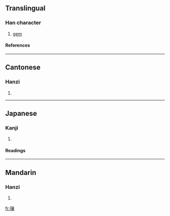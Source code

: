 ==Translingual==
===Han character===
{{Han char|rn=96|rad=玉|as=11|sn=15|four=1219<sub>4</sub>|canj=一土女女木 (MGVVD)}}
# [[gem]]
====References====
{{Han ref|kx=0741.030|dkj=21201|dj=1150.210|hdz=21136.090|uh=7485|ud=29829|bh=E6A8|bd=59048}}

----
==Cantonese==
===Hanzi===
{{yue-hanzi|jyut=|y=jou2}}
# {{defn|Cantonese}}

----
==Japanese==
===Kanji===
{{ja-kanji|grade=|rs=玉11}}
# {{defn|Japanese}} 
====Readings====
{{ja-readings|on=[[そう]] (sō), [[さ]] (sa)|kun=|nanori=}}

----
==Mandarin==
===Hanzi===
{{cmn-hanzi|pin=[[suǒ]] (suo3)|wg=so<sup>3</sup>}}
# {{defn|Mandarin}}

[[fr:璅]]